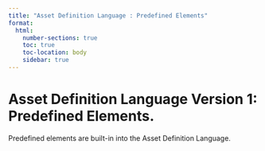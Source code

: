 ---
title: "Asset Definition Language : Predefined Elements"
format:
  html:
    number-sections: true
    toc: true
    toc-location: body
    sidebar: true
---

# Asset Definition Language Version 1: Predefined Elements.
Predefined elements are built-in into the Asset Definition Language.
